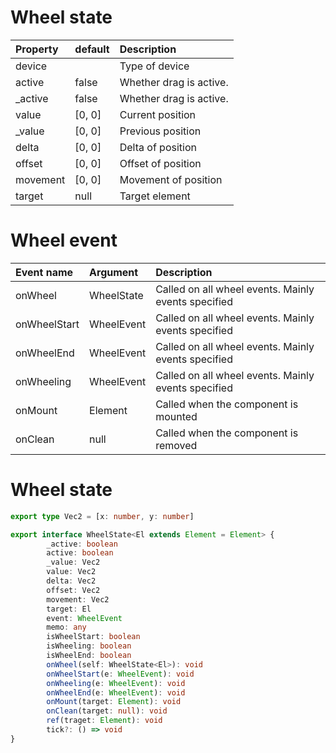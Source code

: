 # Wheel state

| Property | default | Description             |
| :------- | :------ | :---------------------- |
| device   |         | Type of device          |
| active   | false   | Whether drag is active. |
| \_active | false   | Whether drag is active. |
| value    | [0, 0]  | Current position        |
| \_value  | [0, 0]  | Previous position       |
| delta    | [0, 0]  | Delta of position       |
| offset   | [0, 0]  | Offset of position      |
| movement | [0, 0]  | Movement of position    |
| target   | null    | Target element          |

# Wheel event

| Event name   | Argument   | Description                                         |
| :----------- | :--------- | :-------------------------------------------------- |
| onWheel      | WheelState | Called on all wheel events. Mainly events specified |
| onWheelStart | WheelEvent | Called on all wheel events. Mainly events specified |
| onWheelEnd   | WheelEvent | Called on all wheel events. Mainly events specified |
| onWheeling   | WheelEvent | Called on all wheel events. Mainly events specified |
| onMount      | Element    | Called when the component is mounted                |
| onClean      | null       | Called when the component is removed                |

# Wheel state

```ts
export type Vec2 = [x: number, y: number]

export interface WheelState<El extends Element = Element> {
        _active: boolean
        active: boolean
        _value: Vec2
        value: Vec2
        delta: Vec2
        offset: Vec2
        movement: Vec2
        target: El
        event: WheelEvent
        memo: any
        isWheelStart: boolean
        isWheeling: boolean
        isWheelEnd: boolean
        onWheel(self: WheelState<El>): void
        onWheelStart(e: WheelEvent): void
        onWheeling(e: WheelEvent): void
        onWheelEnd(e: WheelEvent): void
        onMount(target: Element): void
        onClean(target: null): void
        ref(traget: Element): void
        tick?: () => void
}
```
